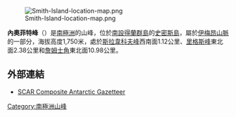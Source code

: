 [[Image:Smith-Island-location-map.png|thumb]]

'''內奧菲特峰'''（{{lang-en|Neofit Peak}}）是[[南極洲|南極洲]]的山峰，位於[[南設得蘭群島|南設得蘭群島]]的[[史密斯島|史密斯島]]，屬於[[伊梅昂山脈|伊梅昂山脈]]的一部分，海拔高度1,750米，處於[[斯拉韋科夫峰|斯拉韋科夫峰]]西南面1.12公里、[[里格斯峰|里格斯峰]]東北面2.38公里和[[詹姆士角|詹姆士角]]東北面10.98公里。

{{coord|63|01|08.5|S|62|35|03|W|display=title}}

==外部連結==
* [http://data.aad.gov.au/aadc/gaz/scar/ SCAR Composite Antarctic Gazetteer]{{WebCite|url=https://www.webcitation.org/5ug2CfC7m?url=http://data.aad.gov.au/aadc/gaz/scar/ |date=20101202140255 |dateformat=iso }}

{{Antarctica-geo-stub}}
[[Category:南極洲山峰|Category:南極洲山峰]]